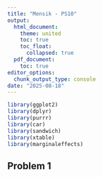 ```yaml
---
title: "Mensik - PS10"
output:
  html_document:
    theme: united
    toc: true
    toc_float:
      collapsed: true
  pdf_document:
    toc: true
editor_options:
  chunk_output_type: console
date: "2025-08-18"
---
```



```r

library(ggplot2)
library(dplyr)
library(purrr)
library(car)
library(sandwich)
library(xtable)
library(marginaleffects)

```

## Problem 1

```r

```



